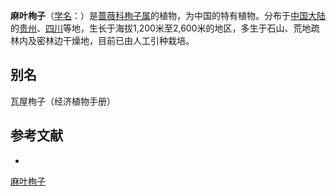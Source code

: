 {{Speciesbox
| name = 麻叶栒子
| status = 
| status_system = 
| image =
| genus = Cotoneaster
| species = rhytidophyllus
| authority = Rehd.
}}

'''麻叶栒子'''（[[学名|学名]]：{{lang|la|''Cotoneaster rhytidophyllus''}}）是[[蔷薇科|蔷薇科]][[栒子属|栒子属]]的植物，为中国的特有植物。分布于[[中国大陆|中国大陆]]的[[贵州|贵州]]、[[四川|四川]]等地，生长于海拔1,200米至2,600米的地区，多生于石山、荒地疏林内及密林边干燥地，目前已由人工引种栽培。

== 别名 ==
瓦屋栒子（经济植物手册）

== 参考文献 ==
<div class="references-small">
* {{cite web| url =http://www.bioinfo.cn/db05/KmzwSpecies.php?action=view&id=18982| title =麻叶栒子| work =《中国高等植物数据库全库》| publisher =中国科学院微生物研究所| author =昆明植物研究所| accessdate =2009-02-25| deadurl =yes| archiveurl =https://web.archive.org/web/20160305015940/http://www.bioinfo.cn/db05/KmzwSpecies.php?action=view&id=18982| archivedate =2016-03-05}}
</div>
{{Taxonbar|from=Q11175590}}

[[Category:栒子属|麻叶栒子]]


{{植物小作品}}